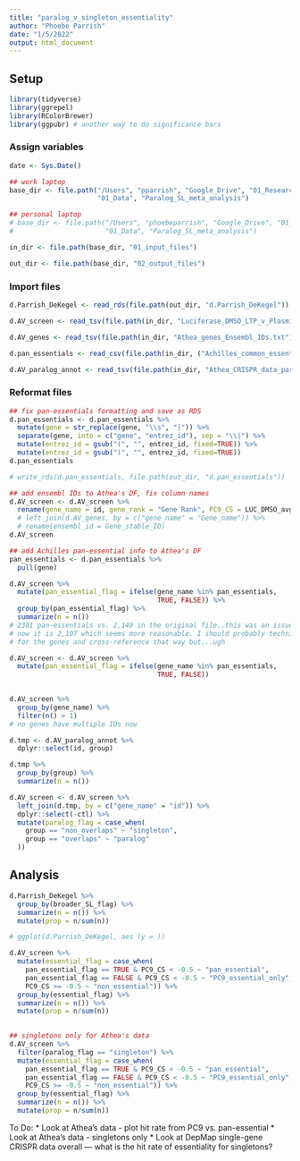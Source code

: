 ```yaml
---
title: "paralog_v_singleton_essentiality"
author: "Phoebe Parrish"
date: "1/5/2022"
output: html_document
---
```


## Setup

```r

library(tidyverse)
library(ggrepel)
library(RColorBrewer)
library(ggpubr) # another way to do significance bars

```


### Assign variables
```r

date <- Sys.Date()

## work laptop
base_dir <- file.path("/Users", "pparrish", "Google_Drive", "01_Research", "01_Projects", "01_Paralog_pgRNA",
                      "01_Data", "Paralog_SL_meta_analysis")

## personal laptop
# base_dir <- file.path("/Users", "phoebeparrish", "Google_Drive", "01_Research", "01_Projects", "01_Paralog_pgRNA",
#                       "01_Data", "Paralog_SL_meta_analysis")

in_dir <- file.path(base_dir, "01_input_files")

out_dir <- file.path(base_dir, "02_output_files")


```


### Import files

```r

d.Parrish_DeKegel <- read_rds(file.path(out_dir, "d.Parrish_DeKegel"))

d.AV_screen <- read_tsv(file.path(in_dir, "Luciferase_DMSO_LTP_v_Plasmid.txt"))

d.AV_genes <- read_tsv(file.path(in_dir, "Athea_genes_Ensembl_IDs.txt"))

d.pan_essentials <- read_csv(file.path(in_dir, ("Achilles_common_essentials.csv")))

d.AV_paralog_annot <- read_tsv(file.path(in_dir, "Athea_CRISPR_data_paralogs_vs_singletons.txt"))

```

### Reformat files

```r

## fix pan-essentials formatting and save as RDS
d.pan_essentials <- d.pan_essentials %>% 
  mutate(gene = str_replace(gene, "\\s", "|")) %>% 
  separate(gene, into = c("gene", "entrez_id"), sep = "\\|") %>%
  mutate(entrez_id = gsub("(", "", entrez_id, fixed=TRUE)) %>%
  mutate(entrez_id = gsub(")", "", entrez_id, fixed=TRUE)) 
d.pan_essentials

# write_rds(d.pan_essentials, file.path(out_dir, "d.pan_essentials"))

```


```r

## add ensembl IDs to Athea's DF, fix column names
d.AV_screen <- d.AV_screen %>%
  rename(gene_name = id, gene_rank = "Gene Rank", PC9_CS = LUC_DMSO_avg) #%>%
  # left_join(d.AV_genes, by = c("gene_name" = "Gene_name")) %>%
  # rename(ensembl_id = Gene_stable_ID) 
d.AV_screen

```


```r

## add Achilles pan-essential info to Athea's DF
pan_essentials <- d.pan_essentials %>%
  pull(gene)

d.AV_screen %>%
  mutate(pan_essential_flag = ifelse(gene_name %in% pan_essentials, 
                                     TRUE, FALSE)) %>%
  group_by(pan_essential_flag) %>%
  summarize(n = n())
# 2381 pan-essentials vs. 2,149 in the original file..this was an issue with the Ensembl IDs
# now it is 2,107 which seems more reasonable. I should probably technically get the Entrez IDs
# for the genes and cross-reference that way but...ugh

d.AV_screen <- d.AV_screen %>%
  mutate(pan_essential_flag = ifelse(gene_name %in% pan_essentials, 
                                     TRUE, FALSE))
  

d.AV_screen %>%
  group_by(gene_name) %>%
  filter(n() > 1)
# no genes have multiple IDs now

```

```r

d.tmp <- d.AV_paralog_annot %>%
  dplyr::select(id, group)

d.tmp %>%
  group_by(group) %>%
  summarize(n = n())

d.AV_screen <- d.AV_screen %>%
  left_join(d.tmp, by = c("gene_name" = "id")) %>%
  dplyr::select(-ctl) %>%
  mutate(paralog_flag = case_when(
    group == "non_overlaps" ~ "singleton", 
    group == "overlaps" ~ "paralog"
  ))

```

## Analysis

```r

d.Parrish_DeKegel %>%
  group_by(broader_SL_flag) %>%
  summarize(n = n()) %>%
  mutate(prop = n/sum(n))

# ggplot(d.Parrish_DeKegel, aes (y = ))

d.AV_screen %>%
  mutate(essential_flag = case_when(
    pan_essential_flag == TRUE & PC9_CS < -0.5 ~ "pan_essential",
    pan_essential_flag == FALSE & PC9_CS < -0.5 ~ "PC9_essential_only", 
    PC9_CS >= -0.5 ~ "non_essential")) %>%
  group_by(essential_flag) %>%
  summarize(n = n()) %>%
  mutate(prop = n/sum(n))
  

```

```r

## singletons only for Athea's data
d.AV_screen %>%
  filter(paralog_flag == "singleton") %>%
  mutate(essential_flag = case_when(
    pan_essential_flag == TRUE & PC9_CS < -0.5 ~ "pan_essential",
    pan_essential_flag == FALSE & PC9_CS < -0.5 ~ "PC9_essential_only", 
    PC9_CS >= -0.5 ~ "non_essential")) %>%
  group_by(essential_flag) %>%
  summarize(n = n()) %>%
  mutate(prop = n/sum(n))

```

To Do: 
* Look at Athea's data - plot hit rate from PC9 vs. pan-essential
* Look at Athea's data - singletons only 
* Look at DepMap single-gene CRISPR data overall — what is the hit rate of essentiality for singletons? 















